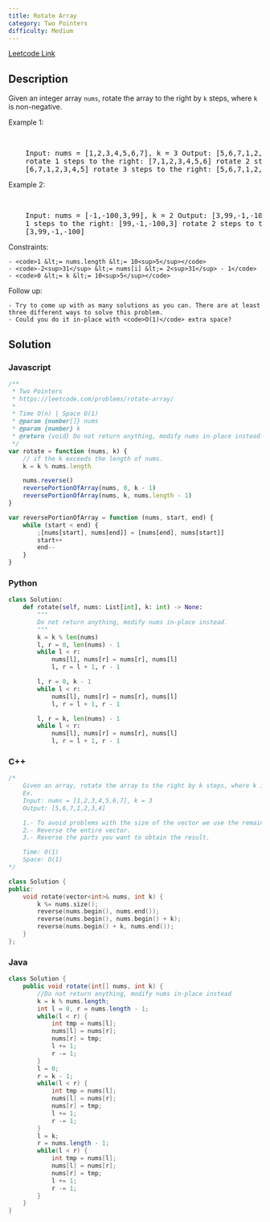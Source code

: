 ```yaml
---
title: Rotate Array
category: Two Pointers
difficulty: Medium
---
```


<Callout>

[Leetcode Link](https://leetcode.com/problems/rotate-array)

</Callout>

## Description

Given an integer array <code>nums</code>, rotate the array to the right by <code>k</code> steps, where <code>k</code> is non-negative.

Example 1:

<br />

<pre className="overflow-x-auto">
	Input: nums = [1,2,3,4,5,6,7], k = 3 Output: [5,6,7,1,2,3,4] Explanation:
	rotate 1 steps to the right: [7,1,2,3,4,5,6] rotate 2 steps to the right:
	[6,7,1,2,3,4,5] rotate 3 steps to the right: [5,6,7,1,2,3,4]
</pre>

Example 2:

<br />

<pre className="overflow-x-auto">
	Input: nums = [-1,-100,3,99], k = 2 Output: [3,99,-1,-100] Explanation: rotate
	1 steps to the right: [99,-1,-100,3] rotate 2 steps to the right:
	[3,99,-1,-100]
</pre>

Constraints:

    - <code>1 &lt;= nums.length &lt;= 10<sup>5</sup></code>
    - <code>-2<sup>31</sup> &lt;= nums[i] &lt;= 2<sup>31</sup> - 1</code>
    - <code>0 &lt;= k &lt;= 10<sup>5</sup></code>

Follow up:

    - Try to come up with as many solutions as you can. There are at least three different ways to solve this problem.
    - Could you do it in-place with <code>O(1)</code> extra space?

## Solution

### Javascript

```javascript
/**
 * Two Pointers
 * https://leetcode.com/problems/rotate-array/
 *
 * Time O(n) | Space O(1)
 * @param {number[]} nums
 * @param {number} k
 * @return {void} Do not return anything, modify nums in-place instead.
 */
var rotate = function (nums, k) {
	// if the k exceeds the length of nums.
	k = k % nums.length

	nums.reverse()
	reversePortionOfArray(nums, 0, k - 1)
	reversePortionOfArray(nums, k, nums.length - 1)
}

var reversePortionOfArray = function (nums, start, end) {
	while (start < end) {
		;[nums[start], nums[end]] = [nums[end], nums[start]]
		start++
		end--
	}
}
```

### Python

```python
class Solution:
    def rotate(self, nums: List[int], k: int) -> None:
        """
        Do not return anything, modify nums in-place instead.
        """
        k = k % len(nums)
        l, r = 0, len(nums) - 1
        while l < r:
            nums[l], nums[r] = nums[r], nums[l]
            l, r = l + 1, r - 1

        l, r = 0, k - 1
        while l < r:
            nums[l], nums[r] = nums[r], nums[l]
            l, r = l + 1, r - 1

        l, r = k, len(nums) - 1
        while l < r:
            nums[l], nums[r] = nums[r], nums[l]
            l, r = l + 1, r - 1

```

### C++

```cpp
/*
    Given an array, rotate the array to the right by k steps, where k is non-negative.
    Ex.
    Input: nums = [1,2,3,4,5,6,7], k = 3
    Output: [5,6,7,1,2,3,4]

    1.- To avoid problems with the size of the vector we use the remainder of a division.
    2.- Reverse the entire vector.
    3.- Reverse the parts you want to obtain the result.

    Time: O(1)
    Space: O(1)
*/

class Solution {
public:
    void rotate(vector<int>& nums, int k) {
        k %= nums.size();
        reverse(nums.begin(), nums.end());
        reverse(nums.begin(), nums.begin() + k);
        reverse(nums.begin() + k, nums.end());
    }
};

```

### Java

```java
class Solution {
    public void rotate(int[] nums, int k) {
        //Do not return anything, modify nums in-place instead
        k = k % nums.length;
        int l = 0, r = nums.length - 1;
        while(l < r) {
            int tmp = nums[l];
            nums[l] = nums[r];
            nums[r] = tmp;
            l += 1;
            r -= 1;
        }
        l = 0;
        r = k - 1;
        while(l < r) {
            int tmp = nums[l];
            nums[l] = nums[r];
            nums[r] = tmp;
            l += 1;
            r -= 1;
        }
        l = k;
        r = nums.length - 1;
        while(l < r) {
            int tmp = nums[l];
            nums[l] = nums[r];
            nums[r] = tmp;
            l += 1;
            r -= 1;
        }
    }
}

```
